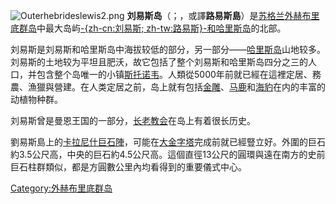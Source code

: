 {{unreferenced|time=2014-9-23}}
[[File:Outerhebrideslewis2.png|right]]
'''刘易斯岛'''（{{lang-en|Lewis}}；{{lang-gd|Leòdhas}}，或譯'''路易斯島'''）是[[苏格兰|苏格兰]][[外赫布里底群岛|外赫布里底群岛]]中最大岛屿[[劉易斯-哈里斯島|-{zh-cn:刘易斯; zh-tw:路易斯}-和哈里斯岛]]的北部。

刘易斯是刘易斯和哈里斯岛中海拔较低的部分，另一部分——[[哈里斯岛|哈里斯岛]]山地较多。刘易斯的土地较为平坦且肥沃，故它包括了整个刘易斯和哈里斯岛四分之三的人口，并包含整个岛唯一的小镇[[斯托诺韦|斯托诺韦]]。人類從5000年前就已經在這裡定居、務農、漁獵與營建。在人类定居之前，岛上就有包括[[金雕|金雕]]、[[马鹿|马鹿]]和[[海豹|海豹]]在内的丰富的动植物种群。

刘易斯曾是曼恩王国的一部分，[[长老教会|长老教会]]在岛上有着很长历史。

劉易斯島上的[[卡拉尼什巨石陣|卡拉尼什巨石陣]]，可能在[[大金字塔|大金字塔]]完成前就已經豎立好。外圍的巨石約3.5公尺高，中央的巨石約4.5公尺高。這個直徑13公尺的圓環與遠在南方的史前巨石柱群類似，都是方圓數公里內均看得到的重要儀式中心。

[[Category:外赫布里底群岛|Category:外赫布里底群岛]]
